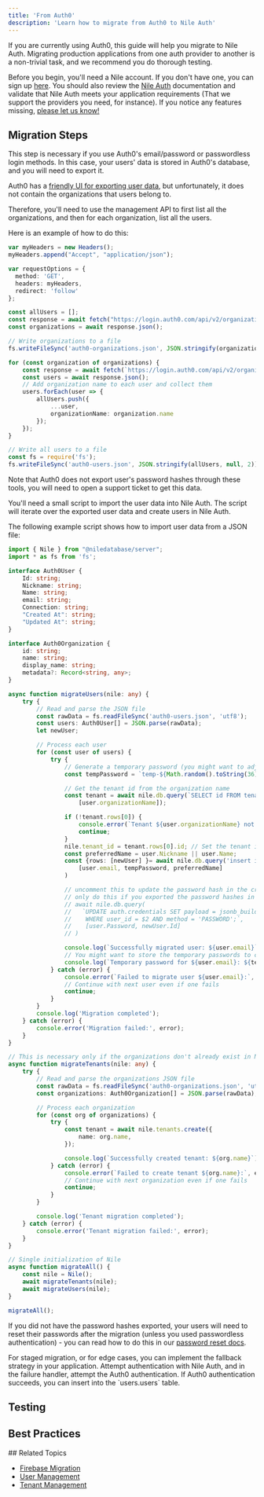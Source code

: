 ```yaml
---
title: 'From Auth0'
description: 'Learn how to migrate from Auth0 to Nile Auth'
---
```


If you are currently using Auth0, this guide will help you migrate to Nile Auth.
Migrating production applications from one auth provider to another is a non-trivial task, 
and we recommend you do thorough testing.

Before you begin, you'll need a Nile account. If you don't have one, you can sign up [here](https://console.thenile.dev). 
You should also review the [Nile Auth](/auth/introduction) documentation and validate that Nile Auth meets 
your application requirements (That we support the providers you need, for instance). If you notice any features missing, [please let us know!](https://github.com/orgs/niledatabase/discussions?discussions_q=label%3Aauth)

## Migration Steps
<Steps>

<Step title="Export User Data from Auth0">
This step is necessary if you use Auth0's email/password or passwordless login methods. 
In this case, your users' data is stored in Auth0's database, and you will need to export it.

Auth0 has a [friendly UI for exporting user data](https://auth0.com/docs/manage-users/user-migration/user-import-export-extension), but unfortunately, it does not contain the organizations that users belong to.

Therefore, you'll need to use the management API to first list all the organizations, and then for each organization, 
list all the users.

Here is an example of how to do this:

```typescript [expandable]
var myHeaders = new Headers();
myHeaders.append("Accept", "application/json");

var requestOptions = {
  method: 'GET',
  headers: myHeaders,
  redirect: 'follow'
};

const allUsers = [];
const response = await fetch("https://login.auth0.com/api/v2/organizations", requestOptions);
const organizations = await response.json();

// Write organizations to a file
fs.writeFileSync('auth0-organizations.json', JSON.stringify(organizations, null, 2));

for (const organization of organizations) {
    const response = await fetch(`https://login.auth0.com/api/v2/organizations/${organization.id}/users`, requestOptions);
    const users = await response.json();
    // Add organization name to each user and collect them
    users.forEach(user => {
        allUsers.push({
            ...user,
            organizationName: organization.name
        });
    });
}

// Write all users to a file
const fs = require('fs');
fs.writeFileSync('auth0-users.json', JSON.stringify(allUsers, null, 2));
```

Note that Auth0 does not export user's password hashes through these tools, you will need to open a support ticket to get 
this data.
</Step>

<Step title="Import User Data into Nile Auth">

You'll need a small script to import the user data into Nile Auth. 
The script will iterate over the exported user data and create users in Nile Auth.

The following example script shows how to import user data from a JSON file:

```typescript [expandable]
import { Nile } from "@niledatabase/server";
import * as fs from 'fs';

interface Auth0User {
    Id: string;
    Nickname: string;
    Name: string;
    email: string;
    Connection: string;
    "Created At": string;
    "Updated At": string;
}

interface Auth0Organization {
    id: string;
    name: string;
    display_name: string;
    metadata?: Record<string, any>;
}

async function migrateUsers(nile: any) {
    try {
        // Read and parse the JSON file
        const rawData = fs.readFileSync('auth0-users.json', 'utf8');
        const users: Auth0User[] = JSON.parse(rawData);
        let newUser;

        // Process each user
        for (const user of users) {
            try {
                // Generate a temporary password (you might want to adjust this strategy)
                const tempPassword = `temp-${Math.random().toString(36).slice(-8)}`;

                // Get the tenant id from the organization name
                const tenant = await nile.db.query(`SELECT id FROM tenants WHERE name = $1`, 
                    [user.organizationName]);

                if (!tenant.rows[0]) {
                    console.error(`Tenant ${user.organizationName} not found`);
                    continue;
                }
                nile.tenant_id = tenant.rows[0].id; // Set the tenant id so the user is created in the correct tenant
                const preferredName = user.Nickname || user.Name;
                const {rows: [newUser] }= await nile.db.query('insert into users.users (email, password, preferredName) values ($1, $2, $3) returning *', 
                    [user.email, tempPassword, preferredName]
                )

                // uncomment this to update the password hash in the credentials table
                // only do this if you exported the password hashes in bcrypt format
                // await nile.db.query(
                //   `UPDATE auth.credentials SET payload = jsonb_build_object('crypt', 'crypt-bf/8', 'hash', $1) 
                //    WHERE user_id = $2 AND method = 'PASSWORD';`,
                //    [user.Password, newUser.Id]
                // )

                console.log(`Successfully migrated user: ${user.email}`);
                // You might want to store the temporary passwords to communicate them to users
                console.log(`Temporary password for ${user.email}: ${tempPassword}`);
            } catch (error) {
                console.error(`Failed to migrate user ${user.email}:`, error);
                // Continue with next user even if one fails
                continue;
            }
        }
        console.log('Migration completed');
    } catch (error) {
        console.error('Migration failed:', error);
    }
}

// This is necessary only if the organizations don't already exist in Nile
async function migrateTenants(nile: any) {
    try {
        // Read and parse the organizations JSON file
        const rawData = fs.readFileSync('auth0-organizations.json', 'utf8');
        const organizations: Auth0Organization[] = JSON.parse(rawData);

        // Process each organization
        for (const org of organizations) {
            try {
                const tenant = await nile.tenants.create({
                    name: org.name,
                });

                console.log(`Successfully created tenant: ${org.name}`);
            } catch (error) {
                console.error(`Failed to create tenant ${org.name}:`, error);
                // Continue with next organization even if one fails
                continue;
            }
        }

        console.log('Tenant migration completed');
    } catch (error) {
        console.error('Tenant migration failed:', error);
    }
}

// Single initialization of Nile
async function migrateAll() {
    const nile = Nile();
    await migrateTenants(nile);
    await migrateUsers(nile);
}

migrateAll();
```

If you did not have the password hashes exported, your users will need to reset their passwords after the migration (unless you used passwordless authentication) - you can read how to do this in our [password reset docs](/auth/email/passwords).

<Tip>
For staged migration, or for edge cases, you can implement the fallback strategy in your application. Attempt authentication with 
Nile Auth, and in the failure handler, attempt the Auth0 authentication. If Auth0 authentication succeeds, 
you can insert into the `users.users` table.
</Tip>
</Step>
  <Step title="Migrate Social Providers">
    <AuthMigrationSocial identity_provider="Auth0" />
  </Step>
</Steps>

## Testing

<AuthMigrationTesting />

## Best Practices

<AuthMigrationBestPractices />
## Related Topics

- [Firebase Migration](/auth/migration/fromfirebase)
- [User Management](/auth/concepts/users)
- [Tenant Management](/auth/concepts/tenants) 